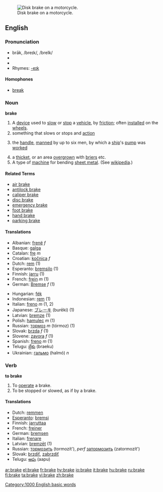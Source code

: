 [[Image:Disc brake.jpg|thumb|right|Disk brake on a motorcycle.]]
==English==
{{wikipedia|brake}}

===Pronunciation===
* brāk, /breɪk/, /breIk/
* {{IPA|/bɹeɪk/}}
* {{audio|en-us-brake.ogg|Audio (US)}}
* Rhymes: [[Rhymes:English:-eɪk|-eɪk]]

====Homophones====
*[[break]]

===Noun===
'''brake'''

# A [[device]] used to [[slow]] or [[stop]] a [[vehicle]], by [[friction]]; often [[installed]] on the [[wheel]]s.
# something that slows or stops and [[action]]
#{{nautical}} the [[handle]], [[manned]] by up to six men, by which a [[ship]]'s [[pump]] was [[worked]]
# a [[thicket]], or an area [[overgrown]] with [[brier]]s etc.
# A type of [[machine]] for bending [[sheet metal]].  (See [[wikipedia:Brake (box and pan)|wikipedia]].)

====Related Terms====
*[[air brake]]
*[[antilock brake]]
*[[caliper brake]]
*[[disc brake]]
*[[emergency brake]]
*[[foot brake]]
*[[hand brake]]
*[[parking brake]]

====Translations====
{{top}}
*Albanian: [[frenë]] ''f''
*Basque: [[galga]]
*Catalan: [[fre]] ''m''
*Croatian: [[kočnica]] ''f''
*Dutch: [[rem]] (1)
*Esperanto: [[bremsilo]] (1)
*Finnish: [[jarru]] (1)
*French: [[frein]] ''m'' (1)
*German: [[Bremse]] ''f'' (1)
{{mid}}
*Hungarian: [[fék]]
*Indonesian: [[rem]] (1)
*Italian: [[freno]] ''m'' (1, 2)
*Japanese: [[ブレーキ]] (burēki) (1)
*Latvian: [[bremze]] {{f}} (1)
*Polish: [[hamulec]] ''m'' (1)
*Russian: [[тормоз]] ''m'' (tórmoz) (1)
*Slovak: [[brzda]] ''f'' (1)
*Slovene: [[zavora]] ''f'' (1)
*Spanish: [[freno]] ''m'' (1)
*Telugu: [[బ్రేకు]] (braeku)
*Ukrainian: [[гальмо]] (halmó) ''n''
{{bottom}}

===Verb===
'''to brake'''

# To [[operate]] a brake.
# To be stopped or slowed, as if by a brake.

==== Translations ====
*Dutch: [[remmen]]
*[[Esperanto]]: [[bremsi]]
*Finnish: [[jarruttaa]]
*French: [[freiner]]
*German: [[bremsen]]
*Italian: [[frenare]]
*Latvian: [[bremzēt]] (1)
*Russian: [[тормозить]] (tormozít'), ''perf'' [[затормозить]] (zatormozít')
*Slovak: [[brzdiť]], [[zabrzdiť]]
*Telugu: [[ఆపు]] (aapu)

[[Category:1000 English basic words]]

[[ar:brake]]
[[el:brake]]
[[fr:brake]]
[[hy:brake]]
[[io:brake]]
[[it:brake]]
[[hu:brake]]
[[ru:brake]]
[[fi:brake]]
[[ta:brake]]
[[vi:brake]]
[[zh:brake]]